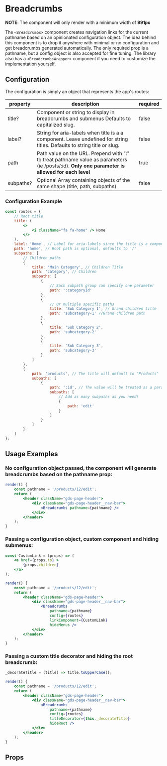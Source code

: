 
<Meta title="Breadcrumbs/Usage" component={Breadcrumbs} />

# Breadcrumbs

**NOTE**: The component will only render with a minimum width of **991px**

The `<Breadcrumbs>` component creates navigation links for the current pathname based on an opinionated configuration object. The idea behind this component is to drop it anywhere with minimal or no configuration and get breadcrumbs generated automatically. The only required prop is a pathname, but a config object is also accepted for fine tuning. The library also has a `<BreadcrumbsWrapper>` component if you need to customize the implementation yourself.

## Configuration

The configuration is simply an object that represents the app's routes:

| property  | description                                                                                                                                     | required |
| --------- | ----------------------------------------------------------------------------------------------------------------------------------------------- | -------- |
| title?    | Component or string to display in breadcrumbs and submenus Defaults to capitalized slug.                                                        | false    |
| label?    | String for aria-labels when title is a a component. Leave undefined for string titles. Defaults to string title or slug.                        | false    |
| path      | Path value on the URL. Prepend with ":" to treat pathname value as parameters (ie /posts/:id). **Only one parameter is allowed for each level** | true     |
| subpaths? | Optional Array containing objects of the same shape (title, path, subpaths)                                                                     | false    |

### Configuration Example

```jsx
const routes = {
    // Root title
    title: (
        <>
            <i className="fa fa-home" /> Home
        </>
    ),
    label: 'Home', // Label for aria-labels since the title is a component. Leave undefined when using string titles.
    path: 'home', // Root path is optional, defaults to '/'
    subpaths: [
        // Children paths
        {
            title: 'Main Category', // Children Title
            path: 'category', // Children
            subpaths: [
                {
                    // Each subpath group can specify one parameter
                    path: ':categoryId'
                },
                {
                    // Or multiple specific paths
                    title: 'Sub Category 1', // Grand children title
                    path: 'subcategory-1' //Grand children path
                },
                {
                    title: 'Sub Category 2',
                    path: 'subcategory-2'
                },
                {
                    title: 'Sub Category 3',
                    path: 'subcategory-3'
                }
            ]
        },
        {
            path: 'products', // The title will default to "Products"
            subpaths: [
                {
                    path: ':id', // The value will be treated as a parameter, the title is optional
                    subpaths: [
                        // Add as many subpaths as you need!
                        {
                            path: 'edit'
                        }
                    ]
                }
            ]
        }
    ]
};
```

## Usage Examples

### No configuration object passed, the component will generate breadcrumbs based on the pathname prop:

```jsx
render() {
    const pathname = '/products/12/edit';
    return (
        <header className="gds-page-header">
            <div className="gds-page-header__nav-bar">
                <Breadcrumbs pathname={pathname} />
            </div>
        </header>
    );
}
```

### Passing a configuration object, custom component and hiding submenus:

```jsx
const CustomLink = (props) => (
    <a href={props.to} >
        {props.children}
    </a>
);

render() {
    const pathname = '/products/12/edit';
    return (
        <header className="gds-page-header">
            <div className="gds-page-header__nav-bar">
                <Breadcrumbs
                    pathname={pathname}
                    config={routes}
                    linkComponent={CustomLink}
                    hideMenus />
            </div>
        </header>
    );
}
```

### Passing a custom title decorator and hiding the root breadcrumb:

```jsx
_decorateTitle = (title) => title.toUpperCase();

render() {
    const pathname = '/products/12/edit';
    return (
        <header className="gds-page-header">
            <div className="gds-page-header__nav-bar">
                <Breadcrumbs
                    pathname={pathname}
                    config={routes}
                    titleDecorator={this._decorateTitle}
                    hideRoot />
            </div>
        </header>
    );
}
```

## Props

<Props of={Breadcrumbs} />

